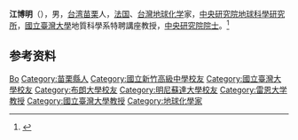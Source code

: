 '''江博明'''（{{bd|1940年|8月24日|2016年|12月1日}}），男，[[台湾|台湾]][[苗栗縣_(清朝)|苗栗]]人，[[法国|法国]]、[[台灣|台灣]][[地球化学|地球化学]]家，[[中央研究院地球科學研究所|中央研究院地球科學研究所]]，[[國立臺灣大學|國立臺灣大學]]地質科學系特聘講座教授，[[中央研究院院士|中央研究院院士]]。<ref>{{Cite web|title=江博明 Jahn, Bor-ming|url=http://www.earth.sinica.edu.tw/member/info/254|accessdate=2020-09-14|work=中央研究院 地球科學研究所|archive-date=2019-12-28|archive-url=https://web.archive.org/web/20191228182749/http://www.earth.sinica.edu.tw/member/info/254|dead-url=no}}</ref>

== 参考资料 ==
{{reflist}}

{{中国人物小作品}}
{{中央研究院第二十九届院士}}

{{Authority control}}
{{DEFAULTSORT:Jiang江}}
[[Category:江姓|Bo]]
[[Category:苗栗縣人|Category:苗栗縣人]]
[[Category:國立新竹高級中學校友|Category:國立新竹高級中學校友]]
[[Category:國立臺灣大學校友|Category:國立臺灣大學校友]]
[[Category:布朗大學校友|Category:布朗大學校友]]
[[Category:明尼蘇達大學校友|Category:明尼蘇達大學校友]]
[[Category:雷恩大学教授|Category:雷恩大学教授]]
[[Category:國立臺灣大學教授|Category:國立臺灣大學教授]]
[[Category:地球化學家|Category:地球化學家]]
